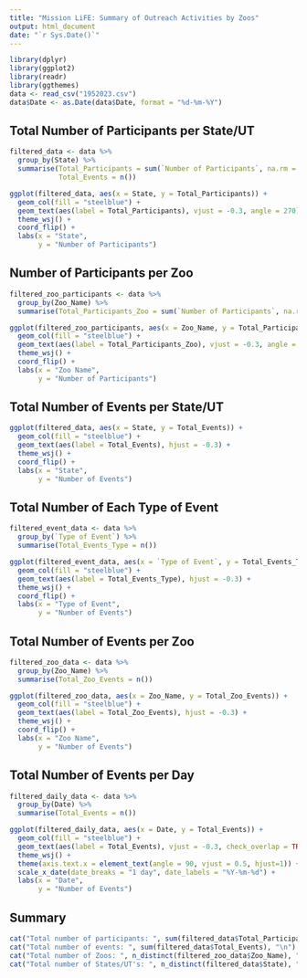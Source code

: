 ---
title: "Mission LiFE: Summary of Outreach Activities by Zoos"
output: html_document
date: "`r Sys.Date()`"
---

```{r setup, include=FALSE}
library(dplyr)
library(ggplot2)
library(readr)
library(ggthemes)
data <- read_csv("1952023.csv")
data$Date <- as.Date(data$Date, format = "%d-%m-%Y")
```

## Total Number of Participants per State/UT

```{r, echo=F, warning=FALSE, message=FALSE, fig.width=8, fig.height=7.5}
filtered_data <- data %>%
  group_by(State) %>%
  summarise(Total_Participants = sum(`Number of Participants`, na.rm = TRUE),
            Total_Events = n())

ggplot(filtered_data, aes(x = State, y = Total_Participants)) +
  geom_col(fill = "steelblue") +
  geom_text(aes(label = Total_Participants), vjust = -0.3, angle = 270) +
  theme_wsj() +
  coord_flip() +
  labs(x = "State",
       y = "Number of Participants")
```

## Number of Participants per Zoo
```{r, echo=F, warning=FALSE, message=FALSE, fig.width=8, fig.height=7.5}
filtered_zoo_participants <- data %>%
  group_by(Zoo_Name) %>%
  summarise(Total_Participants_Zoo = sum(`Number of Participants`, na.rm = TRUE))

ggplot(filtered_zoo_participants, aes(x = Zoo_Name, y = Total_Participants_Zoo)) +
  geom_col(fill = "steelblue") +
  geom_text(aes(label = Total_Participants_Zoo), vjust = -0.3, angle = 270) +
  theme_wsj() +
  coord_flip() +
  labs(x = "Zoo Name",
       y = "Number of Participants")
```

## Total Number of Events per State/UT

```{r, echo=F, warning=FALSE, message=FALSE, fig.width=8, fig.height=7.5}
ggplot(filtered_data, aes(x = State, y = Total_Events)) +
  geom_col(fill = "steelblue") +
  geom_text(aes(label = Total_Events), hjust = -0.3) +
  theme_wsj() +
  coord_flip() +
  labs(x = "State",
       y = "Number of Events")
```

## Total Number of Each Type of Event

```{r, echo=F, warning=FALSE, message=FALSE, fig.width=8, fig.height=7.5}
filtered_event_data <- data %>%
  group_by(`Type of Event`) %>%
  summarise(Total_Events_Type = n())

ggplot(filtered_event_data, aes(x = `Type of Event`, y = Total_Events_Type)) +
  geom_col(fill = "steelblue") +
  geom_text(aes(label = Total_Events_Type), hjust = -0.3) +
  theme_wsj() +
  coord_flip() +
  labs(x = "Type of Event",
       y = "Number of Events")
```

## Total Number of Events per Zoo

```{r, echo=F, warning=FALSE, message=FALSE, fig.width=8, fig.height=7.5}
filtered_zoo_data <- data %>%
  group_by(Zoo_Name) %>%
  summarise(Total_Zoo_Events = n())

ggplot(filtered_zoo_data, aes(x = Zoo_Name, y = Total_Zoo_Events)) +
  geom_col(fill = "steelblue") +
  geom_text(aes(label = Total_Zoo_Events), hjust = -0.3) +
  theme_wsj() +
  coord_flip() +
  labs(x = "Zoo Name",
       y = "Number of Events")
```

## Total Number of Events per Day

```{r, echo=F, warning=FALSE, message=FALSE, fig.width=8, fig.height=7.5}

filtered_daily_data <- data %>%
  group_by(Date) %>%
  summarise(Total_Events = n())

ggplot(filtered_daily_data, aes(x = Date, y = Total_Events)) +
  geom_col(fill = "steelblue") +
  geom_text(aes(label = Total_Events), vjust = -0.3, check_overlap = TRUE) +
  theme_wsj() +
  theme(axis.text.x = element_text(angle = 90, vjust = 0.5, hjust=1)) +
  scale_x_date(date_breaks = "1 day", date_labels = "%Y-%m-%d") +
  labs(x = "Date",
       y = "Number of Events")
```

## Summary

```{r, echo=F, warning=FALSE}

cat("Total number of participants: ", sum(filtered_data$Total_Participants), "\n")
cat("Total number of events: ", sum(filtered_data$Total_Events), "\n")
cat("Total number of Zoos: ", n_distinct(filtered_zoo_data$Zoo_Name), "\n")
cat("Total number of States/UT's: ", n_distinct(filtered_data$State), "\n")
``` 

